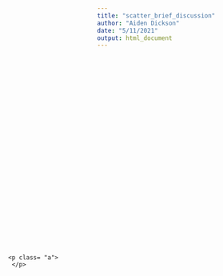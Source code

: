 ```yaml
---
title: "scatter_brief_discussion"
author: "Aiden Dickson"
date: "5/11/2021"
output: html_document
---
```

<head>
<style>

p.a{
  font-family: arial;
  font-size: 16px;
  color: #003366;
}

div.relscatter {
  position: relative;
  top: 100px;
  right: 300px;
  width: 800px;
  height: 100px;
} 

div.absolscatter {
  position: absolute;
  top: 550px;
  left: 50px;
  width: 500px;
  height: 100px;
  overflow-wrap: break-word;
  
}
</style>
</head>

<body>

<div class= "absolscatter">
    <p class= "a">
     </p>
      
</div>

</body>